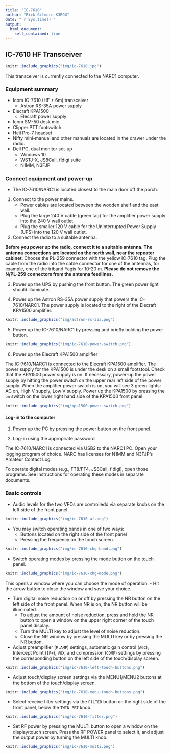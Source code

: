 ```yaml
---
title: "IC-7610"
author: "Rick Gilmore K3ROG"
date: "`r Sys.time()`"
output: 
  html_document:
    self_contained: true
---
```


## IC-7610 HF Transceiver

```r
knitr::include_graphics("img/ic-7610.jpg")
```

This transceiver is currently connected to the NARC1 computer.

### Equipment summary

- Icom IC-7610 (HF + 6m) transceiver
    - Astron RS-35A power supply
- Elecraft KPA1500
  - Elecraft power supply
- Icom SM-50 desk mic
- Clipper PTT footswitch
- Heil Pro-7 headset
- Nifty mini-manual and other manuals are located in the drawer under the radio.
- Dell PC, dual monitor set-up
  - Windows 10
  - WSTJ-X, JS8Call, fldigi suite
  - N1MM, N3FJP

### Connect equipment and power-up

- The IC-7610/NARC1 is located closest to the main door off the porch.

1. Connect to the power mains.
    - Power cables are located between the wooden shelf and the east wall.
    - Plug the large 240 V cable (green tag) for the amplifier power supply into the 240 V wall outlet.
    - Plug the smaller 120 V cable for the Uninterrupted Power Supply (UPS) into the 120 V wall outlet.
    
2. Connect the radio to a suitable antenna.

**Before you power up the radio, connect it to a suitable antenna**.
**The antenna connections are located on the north wall, near the repeater cabinet**.
Choose the PL-259 connector with the <span color="yellow">yellow</span> IC-7610 tag.
Plug the cable from the radio into the cable connector for one of the antennas, for example, one of the triband Yagis for 10-20 m.
**Please do not remove the N/PL-259 connectors from the antenna feedlines.**
    
3. Power up the UPS by pushing the front button. The green power light should illuminate.

4. Power up the Astron RS-35A power supply that powers the IC-7610/NARC1. The power supply is located to the right of the Elecraft KPA1500 amplifier.

```r
knitr::include_graphics("img/astron-rs-35a.png")
```

5. Power up the IC-7610/NARC1 by pressing and briefly holding the power button.

```r
knitr::include_graphics("img/ic-7610-power-switch.png")
```

6. Power up the Elecraft KPA1500 amplifier

The IC-7610/NARC1 is connected to the Elecraft KPA1500 amplifier. 
The power supply for the KPA1500 is under the desk on a small footstool. 
Check that the KPA1500 power supply is on. 
If necessary, power-up the power supply by hitting the power switch on the upper rear left side of the power supply. When the amplifier power switch is on, you will see 3 green lights: AC on, High V supply, Low V supply.
Power up the KPA1500 by pressing the `on` switch on the lower right hand side of the KPA1500 front panel.

```r
knitr::include_graphics("img/kpa1500-power-switch.png")
```

#### Log-in to the computer

1. Power up the PC by pressing the power button on the front panel.

2. Log-in using the appropriate password

The IC-7610/NARC1 is connected via USB2 to the NARC1 PC.
Open your logging program of choice. NARC has licenses for N1MM and N3FJP's Amateur Contact Log.

To operate digital modes (e.g., FT8/FT4, JS8Call, fldigi), open those programs. 
See instructions for operating these modes in separate documents.

### Basic controls

- Audio levels for the two VFOs are controlledd via separate knobs on the left side of the front panel.

```r
knitr::include_graphics("img/ic-7610-af.png")
```

- You may switch operating bands in one of two ways:
    - Buttons located on the right side of the front panel
    - Pressing the frequency on the touch screen.

```r
knitr::include_graphics("img/ic-7610-chg-band.png")
```

- Switch operating modes by pressing the mode button on the touch panel. 

```r
knitr::include_graphics("img/ic-7610-chg-mode.png")
```

This opens a window where you can choose the mode of operation.
    - Hit the arrow button to close the window and save your choice.
    
- Turn digital noise reduction on or off by pressing the NR button on the left side of the front panel. 
When NR is on, the NR button will be illuminated.
    - To adjust the amount of noise reduction, press and hold the NR button to open a window on the upper right corner of the touch panel display.
    - Turn the MULTI key to adjust the level of noise reduction.
    - Close the NR window by pressing the MULTI key or by pressing the NR button.
- Adjust preamplifier (`P.AMP`) settings, automatic gain control (`AGC`), Intercept Point (`IP+`), `VOX`, and compression (`COMP`) settings by pressing the corresponding button on the left side of the touch/display screen.

```r
knitr::include_graphics("img/ic-7610-left-touch-buttons.png")
```

- Adjust touch/display screen settings via the MENU1/MENU2 buttons at the bottom of the touch/display screen.

```r
knitr::include_graphics("img/ic-7610-menu-touch-buttons.png")
```

- Select receive filter settings via the `FILTER` button on the right side of the front panel, below the `TWIN PBT` knob.

```r
knitr::include_graphics("img/ic-7610-filter.png")
```

- Set RF power by pressing the MULTI button to open a window on the display/touch screen. Press the RF POWER panel to select it, and adjust the output power by turning the MULTI knob.

```r
knitr::include_graphics("img/ic-7610-multi.png")
```
